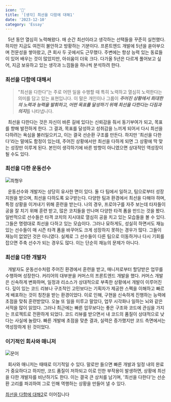 ```yaml
---
icon: '💪'
title: '[생각] 최선을 다함에 대해1'
date: '2023-12-10'
category: 'Essay'
---
```


&nbsp; 5년 동안 열심히 노력해왔다. 매 순간 최선이라고 생각하는 선택들을 꾸준히 실천했다. 하지만 지금도 여전히 불안하고 방황하는 기분이다. 프론트엔드 개발에 5년을 쏟아부으며 전문성을 쌓아왔고, 큰 회사 두 곳에서도 근무했다. 주변에는 항상 능력 있는 동료들이 있어 배우는 것이 많았지만, 아쉬움이 더욱 크다. 다가올 5년은 다르게 풀어보고 싶어, 지금 보유하고 있는 생각과 느낌들을 하나씩 분석하려 한다.

### 최선을 다함에 대해서

> "최선을 다한다"는 주로 어떤 일을 수행할 때 특히 노력하고 열심히 노력한다는 의미를 담고 있는 표현입니다. 이 말은 개인이나 그룹이 ***주어진 상황에서 최대한의 노력과 능력을 발휘하고, 어떤 목표를 달성하기 위해 최선을 다한다는 다짐과 의지***를 나타냅니다.

&nbsp; 최선을 다한다는 것은 자신이 바른 길에 있다는 신뢰감을 줘서 동기부여가 되고, 목표를 향해 발전하게 한다. 그 결과, 목표를 달성하고 성취감을 느끼게 되어서 다시 최선을 다하려는 욕심을 불러일으키고, 이는 결국 선순환 구조를 만든다. 하지만 '최선을 다한다'라는 말에도 함정이 있는데, 주어진 상황에서만 최선을 다하게 되면 그 상황에 딱 맞는 성장만 이루게 된다. 본인이 생각하기에 바른 방향이 아니였으면 상대적인 역성장이 될 수도 있다.

### 최선을 다한 운동선수

![최형우](./images/hyungwoo.jpg)

&nbsp; 운동선수와 개발자는 상당히 유사한 면이 있다. 둘 다 팀에서 일하고, 팀으로부터 성장 지원을 받으며, 최선을 다하도록 요구받는다. 다양한 팀과 환경에서 최선을 다해야 하며, 특정 상황을 이겨내기 위해 훈련을 받는다. 나의 경우, 프로야구를 자주 보는데 타자들이 공을 잘 치기 위해 훈련 받고, 많은 코치들을 만나며 다양한 타격 폼을 만드는 것을 봤다. 일반적으로 선수들은 타격 코치의 지시대로 열심히 공을 치고 있는 모습들을 볼 수 있다. 그들은 명령대로 최선을 다하고 있는 모습이다. 그러나 묘하게도, 성실히 하면서도 재능 있는 선수들이 매 시즌 타격 폼을 바꾸어도 크게 성장하지 못하는 경우가 많다. 그들이 재능이 없었던 것은 아니였다. 실제로 그 선수들이 다른 팀으로 이동하거나 다시 기회를 잡으면 주축 선수가 되는 경우도 많다. 이는 단순히 재능의 문제가 아니다.

### 최선을 다한 개발자

&nbsp; 개발자도 운동선수처럼 주어진 환경에서 훈련을 받고, 매니저로부터 할당받은 업무를 수행하며 성장한다. 커리어의 대부분을 커머스의 프론트엔드 개발을 했다. 커머스 개발은 신속하게 변화하며, 일정과 리소스가 상대적으로 부족한 상황에서 개발이 이루어진다. 깊이 있는 코드 리뷰나 구조적인 고민보다는 기획자가 제공한 스펙을 이해하고 빠르게 배포하는 것이 칭찬을 받는 환경이었다. 이로 인해, 구현을 신속하게 진행하는 능력에 초점을 맞춰 훈련받았다. 오늘 또 일을 미루고 말았다, 업무 시각화나 일하는 뇌와 같은 서적을 많이 읽었다. 그러나 최근에는 빠른 업무보다는 좋은 구조와 코드에 관심을 가지는 프로젝트로 전환하게 되었다. 코드 리뷰를 받으면서 내 코드의 품질이 상대적으로 낮다는 사실에 놀랐다. 빠른 개발에 초점을 맞춘 결과, 실력은 증가했지만 코드 측면에서는 역성장하게 된 것이었다.

### 이기적인 회사와 매니저

![문어](./images/octo.jpeg)

&nbsp; 회사와 매니저는 때때로 이기적일 수 있다. 말로만 들으면 빠른 개발과 일정 내의 완료가 중요하다고 하지만, 코드 품질이 저하되고 이로 인한 부작용이 발생하면, 상황에 최선을 다한 개발자를 비난하기도 한다. 이는 결국 큰 상처를 남기며, '최선을 다한다'는 선순환 고리를 파괴하여 그로 인해 역행하는 상황을 만들어 낼 수 있다.

[최선을 다함에 대해2](/do-my-best-2)로 이어집니다